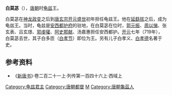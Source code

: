 '''白莫苾'''（{{bd|？||719年||}}），[[唐朝|唐朝]]时[[龟兹|龟兹]]王。

白莫苾在[[神龙政变|神龙政变]]之后到[[唐玄宗|唐玄宗]][[开元盛世|开元盛世]]初年担任龟兹王。他在[[延繇拔|延繇拔]]之后，成为龟兹王。当时，龟兹是[[安西都护府|安西都护府]]的驻地，在白莫苾在位时，[[郭元振|郭元振]]、[[周以悌|周以悌]]、张玄表、吕玄璟、[[郭虔瓘|郭虔瓘]]、[[阿史那献|阿史那献]]、汤嘉惠担任安西都护。[[开元|开元]]七年（719年），白莫苾去世，其子白多匝（[[白孝节|白孝节]]）即位为王。另有儿子白孝义、[[白孝德|白孝德]]名著于史。

==参考资料==
*《[[新唐书|新唐书]]》·卷二百二十一上·列传第一百四十六上·西域上

{{start box}}
{{s-before|[[延繇拔|延繇拔]]}}
{{s-title|[[龟兹|龟兹]][[国王|国王]]|8世纪初—719年}}
{{s-after|[[白孝节|白孝节]]}}
{{end box}}
{{唐朝政治人物小作品}}
{{DEFAULTSORT:B}}
[[Category:龟兹君主|Category:龟兹君主]]
[[Category:唐朝都督|Category:唐朝都督]]
[[Category:白姓|M]]
[[Category:唐朝龜茲人|Category:唐朝龜茲人]]